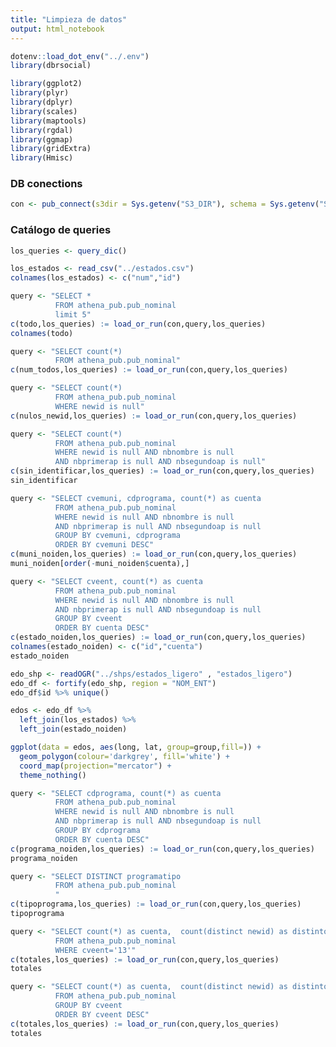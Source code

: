 ```yaml
---
title: "Limpieza de datos"
output: html_notebook
---
```


```r
dotenv::load_dot_env("../.env")
library(dbrsocial)
```

```r
library(ggplot2)
library(plyr)
library(dplyr)
library(scales)
library(maptools)
library(rgdal)
library(ggmap)
library(gridExtra)
library(Hmisc)
```

### DB conections
```r
con <- pub_connect(s3dir = Sys.getenv("S3_DIR"), schema = Sys.getenv("SCHEMA"))
```

### Catálogo de queries
```r
los_queries <- query_dic()
```

```r
los_estados <- read_csv("../estados.csv")
colnames(los_estados) <- c("num","id")
```

```r
query <- "SELECT *
          FROM athena_pub.pub_nominal
          limit 5"
c(todo,los_queries) := load_or_run(con,query,los_queries)
colnames(todo)
```

```r
query <- "SELECT count(*)
          FROM athena_pub.pub_nominal"
c(num_todos,los_queries) := load_or_run(con,query,los_queries)
```


```r
query <- "SELECT count(*)
          FROM athena_pub.pub_nominal
          WHERE newid is null"
c(nulos_newid,los_queries) := load_or_run(con,query,los_queries)
```


```r
query <- "SELECT count(*)
          FROM athena_pub.pub_nominal
          WHERE newid is null AND nbnombre is null
          AND nbprimerap is null AND nbsegundoap is null"
c(sin_identificar,los_queries) := load_or_run(con,query,los_queries)
sin_identificar
```


```r
query <- "SELECT cvemuni, cdprograma, count(*) as cuenta
          FROM athena_pub.pub_nominal
          WHERE newid is null AND nbnombre is null
          AND nbprimerap is null AND nbsegundoap is null
          GROUP BY cvemuni, cdprograma
          ORDER BY cvemuni DESC"
c(muni_noiden,los_queries) := load_or_run(con,query,los_queries)
muni_noiden[order(-muni_noiden$cuenta),]
```

```r
query <- "SELECT cveent, count(*) as cuenta
          FROM athena_pub.pub_nominal
          WHERE newid is null AND nbnombre is null
          AND nbprimerap is null AND nbsegundoap is null
          GROUP BY cveent
          ORDER BY cuenta DESC"
c(estado_noiden,los_queries) := load_or_run(con,query,los_queries)
colnames(estado_noiden) <- c("id","cuenta")
estado_noiden
```



```r
edo_shp <- readOGR("../shps/estados_ligero" , "estados_ligero")
edo_df <- fortify(edo_shp, region = "NOM_ENT")
edo_df$id %>% unique()

edos <- edo_df %>%
  left_join(los_estados) %>%
  left_join(estado_noiden)

ggplot(data = edos, aes(long, lat, group=group,fill=)) + 
  geom_polygon(colour='darkgrey', fill='white') +
  coord_map(projection="mercator") +
  theme_nothing()
```




```r
query <- "SELECT cdprograma, count(*) as cuenta
          FROM athena_pub.pub_nominal
          WHERE newid is null AND nbnombre is null
          AND nbprimerap is null AND nbsegundoap is null
          GROUP BY cdprograma
          ORDER BY cuenta DESC"
c(programa_noiden,los_queries) := load_or_run(con,query,los_queries)
programa_noiden
```


```r
query <- "SELECT DISTINCT programatipo
          FROM athena_pub.pub_nominal
          "
c(tipoprograma,los_queries) := load_or_run(con,query,los_queries)
tipoprograma
```



```r
query <- "SELECT count(*) as cuenta,  count(distinct newid) as distintos
          FROM athena_pub.pub_nominal
          WHERE cveent='13'"
c(totales,los_queries) := load_or_run(con,query,los_queries)
totales
```


```r
query <- "SELECT count(*) as cuenta,  count(distinct newid) as distintos, cveent
          FROM athena_pub.pub_nominal
          GROUP BY cveent
          ORDER BY cveent DESC"
c(totales,los_queries) := load_or_run(con,query,los_queries)
totales
```